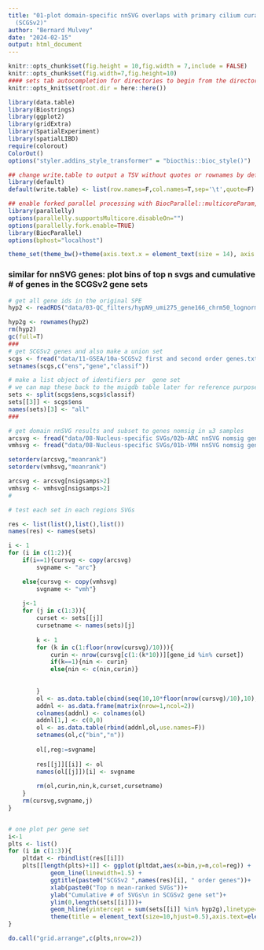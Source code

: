 ```yaml
---
title: "01-plot domain-specific nnSVG overlaps with primary cilium curated gene sets
  (SCGSv2)"
author: "Bernard Mulvey"
date: "2024-02-15"
output: html_document
---
```


```r
knitr::opts_chunk$set(fig.height = 10,fig.width = 7,include = FALSE)
knitr::opts_chunk$set(fig.width=7,fig.height=10)
#### sets tab autocompletion for directories to begin from the directory containing the .Rproj session, instead of the script's directory if different
knitr::opts_knit$set(root.dir = here::here())

library(data.table)
library(Biostrings)
library(ggplot2)
library(gridExtra)
library(SpatialExperiment)
library(spatialLIBD)
require(colorout)
ColorOut()
options("styler.addins_style_transformer" = "biocthis::bioc_style()")

## change write.table to output a TSV without quotes or rownames by default
library(default)
default(write.table) <- list(row.names=F,col.names=T,sep='\t',quote=F)

## enable forked parallel processing with BiocParallel::multicoreParam, future::, etc
library(parallelly)
options(parallelly.supportsMulticore.disableOn="")
options(parallelly.fork.enable=TRUE)
library(BiocParallel)
options(bphost="localhost")

theme_set(theme_bw()+theme(axis.text.x = element_text(size = 14), axis.title.x = element_text(size = 16), axis.text.y = element_text(size = 14), axis.title.y = element_text(size =16), plot.title = element_text(size = 20,hjust=0.5), strip.text = element_text(size=18), legend.text = element_text(size=10), legend.title = element_text(size=11,hjust=0.5)))
```


### similar for nnSVG genes: plot bins of top n svgs and cumulative # of genes in the SCGSv2 gene sets
```r
# get all gene ids in the original SPE
hyp2 <- readRDS("data/03-QC_filters/hypN9_umi275_gene166_chrm50_lognorm_111723.RDS")

hyp2g <- rownames(hyp2)
rm(hyp2)
gc(full=T)
###
# get SCGSv2 genes and also make a union set
scgs <- fread("data/11-GSEA/10a-SCGSv2 first and second order genes.txt")
setnames(scgs,c("ens","gene","classif"))

# make a list object of identifiers per  gene set
# we can map these back to the msigdb table later for reference purposes by their list name (gs_name)...
sets <- split(scgs$ens,scgs$classif)
sets[[3]] <- scgs$ens
names(sets)[3] <- "all"
###

# get domain nnSVG results and subset to genes nomsig in ≥3 samples
arcsvg <- fread("data/08-Nucleus-specific SVGs/02b-ARC nnSVG nomsig genes and ranks per sample.txt")
vmhsvg <- fread("data/08-Nucleus-specific SVGs/01b-VMH nnSVG nomsig genes and ranks per sample.txt")

setorderv(arcsvg,"meanrank")
setorderv(vmhsvg,"meanrank")

arcsvg <- arcsvg[nsigsamps>2]
vmhsvg <- vmhsvg[nsigsamps>2]
#

# test each set in each regions SVGs

res <- list(list(),list(),list())
names(res) <- names(sets)

i <- 1
for (i in c(1:2)){
    if(i==1){cursvg <- copy(arcsvg)
        svgname <- "arc"}

    else{cursvg <- copy(vmhsvg)
        svgname <- "vmh"}
    
    j<-1
    for (j in c(1:3)){
        curset <- sets[[j]]
        cursetname <- names(sets)[j]
        
        k <- 1
        for (k in c(1:floor(nrow(cursvg)/10))){
            curin <- nrow(cursvg[c(1:(k*10))][gene_id %in% curset])
            if(k==1){nin <- curin}
            else{nin <- c(nin,curin)}
            
            
        }
        ol <- as.data.table(cbind(seq(10,10*floor(nrow(cursvg)/10),10),nin))
        addnl <- as.data.frame(matrix(nrow=1,ncol=2))
        colnames(addnl) <- colnames(ol)
        addnl[1,] <- c(0,0)
        ol <- as.data.table(rbind(addnl,ol,use.names=F))
        setnames(ol,c("bin","n"))
        
        ol[,reg:=svgname]
        
        res[[j]][[i]] <- ol
        names(ol[[j]])[i] <- svgname
            
        rm(ol,curin,nin,k,curset,cursetname)
    }
    rm(cursvg,svgname,j)
}


# one plot per gene set
i<-1
plts <- list()
for (i in c(1:3)){
    pltdat <- rbindlist(res[[i]])
    plts[[length(plts)+1]] <- ggplot(pltdat,aes(x=bin,y=n,col=reg)) +
            geom_line(linewidth=1.5) + 
            ggtitle(paste0("SCGSv2 ",names(res)[i], " order genes"))+
            xlab(paste0("Top n mean-ranked SVGs"))+
            ylab("Cumulative # of SVGs\n in SCGSv2 gene set")+
            ylim(0,length(sets[[i]]))+
            geom_hline(yintercept = sum(sets[[i]] %in% hyp2g),linetype="dashed",color="red")+
            theme(title = element_text(size=10,hjust=0.5),axis.text=element_text(size=8),axis.title=element_text(size=9))
}

do.call("grid.arrange",c(plts,nrow=2))
```
